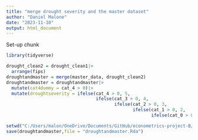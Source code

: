 ```yaml
---
title: "merge drought severity and the master dataset"
author: "Daniel Malone"
date: "2023-11-10"
output: html_document
---
```

Set-up chunk
```r
library(tidyverse)
```

```r
drought_clean2 = drought_clean1|>
  arrange(fips)
droughtandmaster = merge(master_data, drought_clean2)
droughtandmaster = droughtandmaster|>
  mutate(cat4dummy = cat_4 > 0)|>
  mutate(droughtseverity = ifelse(cat_4 > 0, 5,
                                  ifelse(cat_3 > 0, 4,
                                         ifelse(cat_2 > 0, 3,
                                                ifelse(cat_1 > 0, 2,
                                                       ifelse(cat_0 > 0, 1, 0))))))
```

```r
setwd("C:/Users/malon/OneDrive/Documents/GitHub/econometrics-project-B/Econometrics Project/Data")
save(droughtandmaster,file = "droughtandmaster.Rda")
```